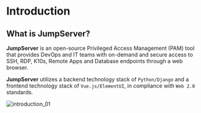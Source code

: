 # Introduction

## What is JumpServer? 
 
**JumpServer** is an open-source Privileged Access Management (PAM) tool that provides DevOps and IT teams with on-demand and secure access to SSH, RDP, K10s, Remote Apps and Database endpoints through a web browser.


**JumpServer** utilizes a backend technology stack of `Python/Django` and a frontend technology stack of `Vue.js/ElementUI`, in compliance with `Web 2.0` standards.


![introduction_01](/images/introduction_01.png)
